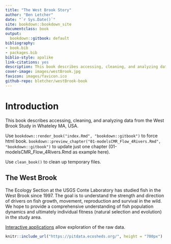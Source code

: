 ```yaml
--- 
title: "The West Brook Story"
author: "Ben Letcher"
date: "`r Sys.Date()`"
site: bookdown::bookdown_site
documentclass: book
output:
  bookdown::gitbook: default
bibliography:
- book.bib
- packages.bib
biblio-style: apalike
link-citations: yes
description: This book describes accessing, cleaning, and analyzing data from the West Brook Study in western MA, USA
cover-image: images/westBrook.jpg
favicon: images/favicon.ico
github-repo: bletcher/westBrook-book
---
```


# Introduction

This book describes accessing, cleaning, and analyzing data from the West Brook Study in Whateley MA, USA.

Use `bookdown::render_book("index.Rmd", "bookdown::gitbook")` to force html book. `bookdown::preview_chapter("01-modelsCMR_Flow_4Rivers.Rmd", "bookdown::gitbook")` to update just one chapter (01-modelsCMR_Flow_4Rivers.Rmd as example here). 

Use `clean_book()` to clean up temporary files.


## The West Brook
The Ecology Section at the USGS Conte Laboratory has studied fish in the West Brook since 1997. The goal is to understand the strength and direction of drivers on fish growth, movement, reproduction and survival in the wild. We hope to provide a comprehensive understanding of fish population dynamics and ultimately individual fitness (natural selection and evolution) in the study area.  

[Interactive applications](https://pitdata.ecosheds.org/) allow exploration of the raw data.
```r
knitr::include_url("https://pitdata.ecosheds.org/", height = "700px")
```

